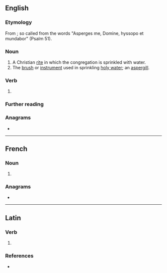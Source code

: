 {{also|asparges|aspergés}}
==English==

===Etymology===
From {{der|en|la|aspergō||to sprinkle}}; so called from the words "Asperges me, Domine, hyssopo et mundabor" (Psalm 51).

===Noun===
{{en-noun|?}}

# A Christian [[rite]] in which the congregation is sprinkled with water.
# The [[brush]] or [[instrument]] used in sprinkling [[holy water]]; an [[aspergill]].

===Verb===
{{head|en|verb form}}

# {{en-third-person singular of|asperge}}

===Further reading===
{{pedia}}

===Anagrams===
* {{anagrams|en|presages|sperages}}

----

==French==

===Noun===
{{head|fr|noun plural form|g=f}}

# {{plural of|asperge|lang=fr}}

===Anagrams===
* {{l|fr|présages}}

----

==Latin==

===Verb===
{{la-verb-form|aspergēs}}

# {{inflection of|aspergō||2|s|futr|actv|indc|lang=la}}

===References===
* {{R:du Cange}}